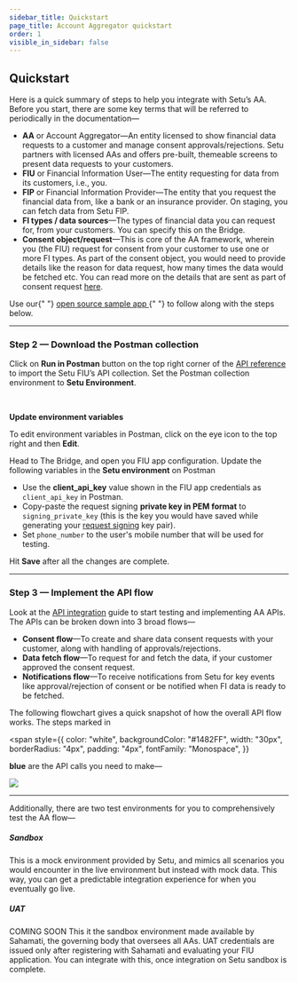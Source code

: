 ```yaml
---
sidebar_title: Quickstart
page_title: Account Aggregator quickstart
order: 1
visible_in_sidebar: false
---
```


## Quickstart

Here is a quick summary of steps to help you integrate with Setu’s AA. Before you start, there are some key terms that will be referred to periodically in the documentation—

- **AA** or Account Aggregator—An entity licensed to show financial data requests to a customer and manage consent approvals/rejections. Setu partners with licensed AAs and offers pre-built, themeable screens to present data requests to your customers.
- **FIU** or Financial Information User—The entity requesting for data from its customers, i.e., you.
- **FIP** or Financial Information Provider—The entity that you request the financial data from, like a bank or an insurance provider. On staging, you can fetch data from Setu FIP.
- **FI types / data sources**—The types of financial data you can request for, from your customers. You can specify this on the Bridge.
- **Consent object/request**—This is core of the AA framework, wherein you (the FIU) request for consent from your customer to use one or more FI types. As part of the consent object, you would need to provide details like the reason for data request, how many times the data would be fetched etc. You can read more on the details that are sent as part of consent request <a href="/data/account-aggregator/consent-object" target="_blank">here</a>.

<Callout type="tip">
  Use our{" "}
  <a
    href="https://github.com/SetuHQ/account-aggregator-sample-app"
    target="_blank"
  >
    open source sample app
  </a>{" "}
  to follow along with the steps below.
</Callout>

<hr class="primary" />

### Step 2 — Download the Postman collection

Click on **Run in Postman** button on the top right corner of the <a href="https://documenter.getpostman.com/view/16080598/TzzBoun5" target="_blank">API reference</a> to import the Setu FIU’s API collection. Set the Postman collection environment to **Setu Environment**.

<br />

**Update environment variables**

<Callout type="tip">
  To edit environment variables in Postman, click on the eye icon to the top
  right and then <strong>Edit</strong>.
</Callout>

<br />

Head to The Bridge, and open you FIU app configuration. Update the following variables in the **Setu environment** on Postman

- Use the **client_api_key** value shown in the FIU app credentials as `client_api_key` in Postman.
- Copy-paste the request signing **private key in PEM format** to `signing_private_key` (this is the key you would have saved while generating your <a href="/data/account-aggregator/request-signing" target="_blank">request signing</a> key pair).
- Set `phone_number` to the user's mobile number that will be used for testing.

Hit **Save** after all the changes are complete.

<hr class="primary" />

### Step 3 — Implement the API flow

Look at the <a href="/data/account-aggregator/quickstart/apis" target="_blank">API integration</a> guide to start testing and implementing AA APIs. The APIs can be broken down into 3 broad flows—

- **Consent flow**—To create and share data consent requests with your customer, along with handling of approvals/rejections.
- **Data fetch flow**—To request for and fetch the data, if your customer approved the consent request.
- **Notifications flow**—To receive notifications from Setu for key events like approval/rejection of consent or be notified when FI data is ready to be fetched.

The following flowchart gives a quick snapshot of how the overall API flow works. The steps marked in

<span
  style={{
    color: "white",
    backgroundColor: "#1482FF",
    width: "30px",
    borderRadius: "4px",
    padding: "4px",
    fontFamily: "Monospace",
  }}
>
  <strong>blue</strong>
</span> are the API calls you need to make—

<Row>
  <Portion desktopSpan="18">
    <img src="https://storage.googleapis.com/strapi-assets/latest/AA_API_flowchart_80809027f6/AA_API_flowchart_80809027f6.png" />
  </Portion>
</Row>

<hr class="tertiary" />

Additionally, there are two test environments for you to comprehensively test the AA flow—

##### Sandbox

This is a mock environment provided by Setu, and mimics all scenarios you would encounter in the live environment but instead with mock data. This way, you can get a predictable integration experience for when you eventually go live.

##### UAT

<Badge type="warning">COMING SOON</Badge>
This it the sandbox environment made available by Sahamati, the governing body that
oversees all AAs. UAT credentials are issued only after registering with Sahamati
and evaluating your FIU application. You can integrate with this, once integration
on Setu sandbox is complete.

<WasPageHelpful />
